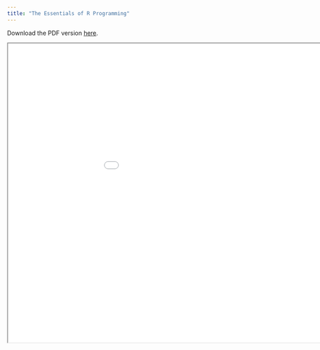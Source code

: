 ```yaml
---
title: "The Essentials of R Programming"
---
```


Download the PDF version [here](https://github.com/jamon-R/cfpu-ds-da/blob/master/pdfs/02_The_Essentials_of_R_Programming.pdf).

```{=html}

<iframe width="1050" height="700" src="slides/02_The_Essentials_of_R_Programming.html" class="slide-deck"></iframe>

```

